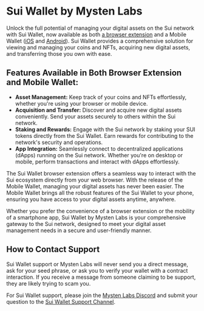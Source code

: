 # Sui Wallet by Mysten Labs

Unlock the full potential of managing your digital assets on the Sui network with Sui Wallet, now available as both [a browser extension](https://chrome.google.com/webstore/detail/sui-wallet/opcgpfmipidbgpenhmajoajpbobppdil) and a Mobile Wallet ([iOS](https://apps.apple.com/us/app/sui-wallet-mobile/id6476572140
) and [Android](https://play.google.com/store/apps/details?id=com.mystenlabs.suiwallet)). Sui Wallet provides a comprehensive solution for viewing and managing your coins and NFTs, acquiring new digital assets, and transferring those you own with ease.

## Features Available in Both Browser Extension and Mobile Wallet:

- **Asset Management:** Keep track of your coins and NFTs effortlessly, whether you're using your browser or mobile device.
- **Acquisition and Transfer:** Discover and acquire new digital assets conveniently. Send your assets securely to others within the Sui network.
- **Staking and Rewards:** Engage with the Sui network by staking your SUI tokens directly from the Sui Wallet. Earn rewards for contributing to the network's security and operations.
- **App Integration:** Seamlessly connect to decentralized applications (dApps) running on the Sui network. Whether you're on desktop or mobile, perform transactions and interact with dApps effortlessly.

The Sui Wallet browser extension offers a seamless way to interact with the Sui ecosystem directly from your web browser. With the release of the Mobile Wallet, managing your digital assets has never been easier. The Mobile Wallet brings all the robust features of the Sui Wallet to your phone, ensuring you have access to your digital assets anytime, anywhere.

Whether you prefer the convenience of a browser extension or the mobility of a smartphone app, Sui Wallet by Mysten Labs is your comprehensive gateway to the Sui network, designed to meet your digital asset management needs in a secure and user-friendly manner.

## How to Contact Support

Sui Wallet support or Mysten Labs will never send you a direct message, ask for your seed phrase, or ask you to verify your wallet with a contract interaction.  If you receive a message from someone claiming to be support, they are likely trying to scam you.

For Sui Wallet support, please join the [Mysten Labs Discord](https://discord.gg/mysten) and submit your question to the [Sui Wallet Support Channel](https://discord.com/channels/1102609826707673098/1102651685601550427).